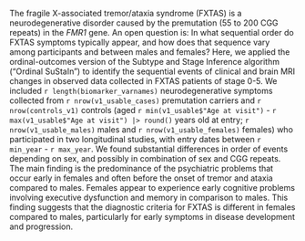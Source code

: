 The fragile X-associated tremor/ataxia syndrome (FXTAS) is a
neurodegenerative disorder caused by the
premutation (55 to 200 CGG repeats) in the *FMR1* gene.
An open question is:
In what sequential order do
FXTAS symptoms typically appear,
and how does that sequence vary
among participants and
between males and females?
Here, we applied the
ordinal-outcomes version of the
Subtype and Stage Inference algorithm ("Ordinal SuStaIn") to
identify the sequential events of
clinical and brain MRI changes
in observed data
collected in FXTAS patients of stage 0-5.
We included `r length(biomarker_varnames)` neurodegenerative symptoms 
collected from `r nrow(v1_usable_cases)` premutation carriers 
and `r nrow(controls_v1)` controls 
(aged `r min(v1_usable$"Age at visit")` - `r max(v1_usable$"Age at visit") |> round()`
years old at entry; 
`r nrow(v1_usable_males)` males 
and `r nrow(v1_usable_females)` females) 
who participated in two longitudinal studies,
with entry dates between `r min_year` - `r max_year`.
We found
substantial differences in order of events
depending on sex,
and possibly in combination of sex and CGG repeats.
The main finding is 
the predominance of the psychiatric problems that occur early in females 
and often before the onset of tremor and ataxia compared to males. 
Females appear to experience early cognitive problems 
involving executive dysfunction and memory 
in comparison to males. 
This finding suggests that the diagnostic criteria for FXTAS 
is different in females compared to males, 
particularly for early symptoms in disease development and progression.
